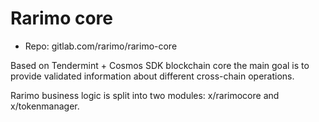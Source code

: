---
---

# Rarimo core

- Repo: gitlab.com/rarimo/rarimo-core

Based on Tendermint + Cosmos SDK blockchain core the main goal is to provide validated information about different cross-chain operations.

Rarimo business logic is split into two modules: x/rarimocore and x/tokenmanager.

